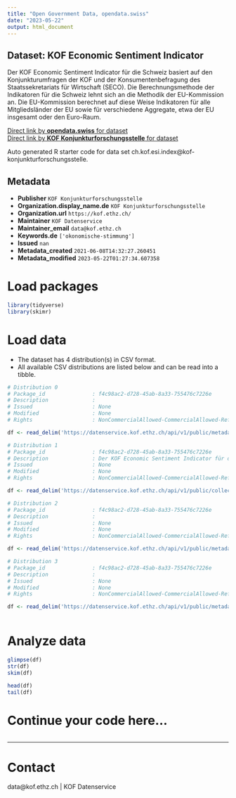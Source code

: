 ```yaml
---
title: "Open Government Data, opendata.swiss"
date: "2023-05-22"
output: html_document
---
```


## Dataset: KOF Economic Sentiment Indicator

Der KOF Economic Sentiment Indicator für die Schweiz basiert auf den Konjunkturumfragen der KOF und der Konsumentenbefragung des Staatssekretariats für Wirtschaft (SECO). Die Berechnungsmethode der Indikatoren für die Schweiz lehnt sich an die Methodik der EU-Kommission an. Die EU-Kommission berechnet auf diese Weise Indikatoren für alle Mitgliedsländer der EU sowie für verschiedene Aggregate, etwa der EU insgesamt oder den Euro-Raum.

[Direct link by **opendata.swiss** for dataset](https://opendata.swiss/de/dataset/kof-economic-sentiment-indicator)<br>
[Direct link by **KOF Konjunkturforschungsstelle** for dataset](https://kof.ethz.ch/prognosen-indikatoren/indikatoren/kof-economic-sentiment-indicator.html)

Auto generated R starter code for data set ch.kof.esi.index@kof-konjunkturforschungsstelle.

## Metadata

- **Publisher** `KOF Konjunkturforschungsstelle`
- **Organization.display_name.de** `KOF Konjunkturforschungsstelle`
- **Organization.url** `https://kof.ethz.ch/`
- **Maintainer** `KOF Datenservice`
- **Maintainer_email** `data@kof.ethz.ch`
- **Keywords.de** `['okonomische-stimmung']`
- **Issued** `nan`
- **Metadata_created** `2021-06-08T14:32:27.260451`
- **Metadata_modified** `2023-05-22T01:27:34.607358`


# Load packages

```r

library(tidyverse)
library(skimr)

```

# Load data

-   The dataset has 4 distribution(s) in CSV format.
-   All available CSV distributions are listed below and can be read into a tibble.

```r

# Distribution 0
# Package_id               : f4c98ac2-d728-45ab-8a33-755476c7226e
# Description              : 
# Issued                   : None
# Modified                 : None
# Rights                   : NonCommercialAllowed-CommercialAllowed-ReferenceRequired

df <- read_delim('https://datenservice.kof.ethz.ch/api/v1/public/metadata/collections/ogd_ch.kof.esi?mime=csv&locale=fr')

# Distribution 1
# Package_id               : f4c98ac2-d728-45ab-8a33-755476c7226e
# Description              : Der KOF Economic Sentiment Indicator für die Schweiz basiert auf den Konjunkturumfragen der KOF und der Konsumentenbefragung des Staatssekretariats für Wirtschaft (SECO). Die Berechnungsmethode der Indikatoren für die Schweiz lehnt sich an die Methodik der EU-Kommission an. Die EU-Kommission berechnet auf diese Weise Indikatoren für alle Mitgliedsländer der EU sowie für verschiedene Aggregate, etwa der EU insgesamt oder den Euro-Raum.
# Issued                   : None
# Modified                 : None
# Rights                   : NonCommercialAllowed-CommercialAllowed-ReferenceRequired

df <- read_delim('https://datenservice.kof.ethz.ch/api/v1/public/collections/ogd_ch.kof.esi?mime=csv')

# Distribution 2
# Package_id               : f4c98ac2-d728-45ab-8a33-755476c7226e
# Description              : 
# Issued                   : None
# Modified                 : None
# Rights                   : NonCommercialAllowed-CommercialAllowed-ReferenceRequired

df <- read_delim('https://datenservice.kof.ethz.ch/api/v1/public/metadata/collections/ogd_ch.kof.esi?mime=csv&locale=en')

# Distribution 3
# Package_id               : f4c98ac2-d728-45ab-8a33-755476c7226e
# Description              : 
# Issued                   : None
# Modified                 : None
# Rights                   : NonCommercialAllowed-CommercialAllowed-ReferenceRequired

df <- read_delim('https://datenservice.kof.ethz.ch/api/v1/public/metadata/collections/ogd_ch.kof.esi?mime=csv&locale=de')



```

# Analyze data

```r

glimpse(df)
str(df)
skim(df)

head(df)
tail(df)

```

# Continue your code here...

```r

```

------------------------------------------------------------------------

# Contact

data@kof.ethz.ch | KOF Datenservice
